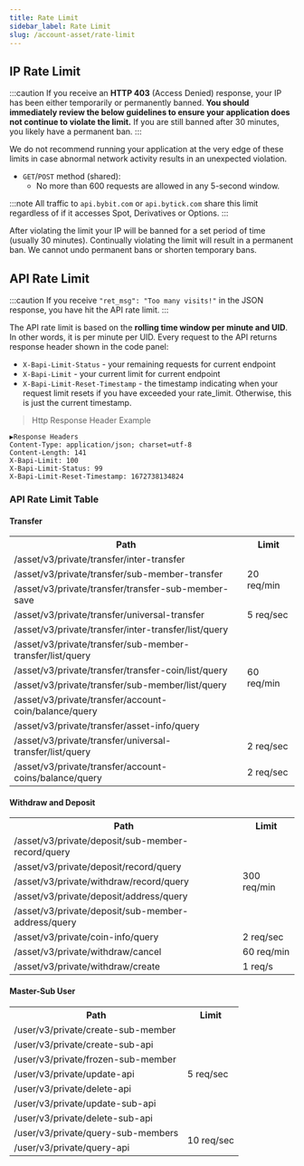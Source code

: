 ```yaml
---
title: Rate Limit
sidebar_label: Rate Limit
slug: /account-asset/rate-limit
---
```


## IP Rate Limit
:::caution
If you receive an **HTTP 403** (Access Denied) response, your IP has been either temporarily or permanently banned.
**You should immediately review the below guidelines to ensure your application does not continue to violate the limit.**
If you are still banned after 30 minutes, you likely have a permanent ban.
:::

We do not recommend running your application at the very edge of these limits in case abnormal network activity results
in an unexpected violation.

* `GET`/`POST` method (shared):
    * No more than 600 requests are allowed in any 5-second window.

:::note
All traffic to `api.bybit.com` or `api.bytick.com` share this limit regardless of if it accesses Spot, Derivatives or Options.
:::

After violating the limit your IP will be banned for a set period of time (usually 30 minutes). Continually violating
the limit will result in a permanent ban. We cannot undo permanent bans or shorten temporary bans.

## API Rate Limit
:::caution
If you receive `"ret_msg": "Too many visits!"` in the JSON response, you have hit the API rate limit.
:::

The API rate limit is based on the **rolling time window per minute and UID**. In other words, it is per minute per UID.
Every request to the API returns response header shown in the code panel:
* `X-Bapi-Limit-Status` - your remaining requests for current endpoint
* `X-Bapi-Limit` - your current limit for current endpoint
* `X-Bapi-Limit-Reset-Timestamp` - the timestamp indicating when your request limit resets if you have exceeded your rate_limit. Otherwise, this is just the current timestamp.

> Http Response Header Example

```http
▶Response Headers
Content-Type: application/json; charset=utf-8
Content-Length: 141
X-Bapi-Limit: 100
X-Bapi-Limit-Status: 99
X-Bapi-Limit-Reset-Timestamp: 1672738134824
```

### API Rate Limit Table
#### Transfer
<span class="blocky_table">
<table border="0.8">
    <tr>
        <th>Path</th><th>Limit</th>
    </tr>
    <tr>
        <td>/asset/v3/private/transfer/inter-transfer</td><td rowSpan="3">20 req/min</td>
    </tr>
    <tr>
        <td>/asset/v3/private/transfer/sub-member-transfer</td>
    </tr>
    <tr>
        <td>/asset/v3/private/transfer/transfer-sub-member-save</td>
    </tr>
    <tr>
        <td>/asset/v3/private/transfer/universal-transfer</td><td>5 req/sec</td>
    </tr>
    <tr>
        <td>/asset/v3/private/transfer/inter-transfer/list/query</td><td rowSpan="6">60 req/min</td>
    </tr>
    <tr>
        <td>/asset/v3/private/transfer/sub-member-transfer/list/query</td>
    </tr>
    <tr>
        <td>/asset/v3/private/transfer/transfer-coin/list/query</td>
    </tr>
    <tr>
        <td>/asset/v3/private/transfer/sub-member/list/query</td>
    </tr>
    <tr>
        <td>/asset/v3/private/transfer/account-coin/balance/query</td>
    </tr>
    <tr>
        <td>/asset/v3/private/transfer/asset-info/query</td>
    </tr>
    <tr>
        <td>/asset/v3/private/transfer/universal-transfer/list/query</td><td>2 req/sec</td>
    </tr>
    <tr>
        <td>/asset/v3/private/transfer/account-coins/balance/query</td><td>2 req/sec</td>
    </tr>
</table>
</span>

#### Withdraw and Deposit
<span class="blocky_table">
<table border="0.8">
    <tr>
        <th>Path</th><th>Limit</th>
    </tr>
    <tr>
        <td>/asset/v3/private/deposit/sub-member-record/query</td><td rowSpan="5">300 req/min</td>
    </tr>
    <tr>
        <td>/asset/v3/private/deposit/record/query</td>
    </tr>
    <tr>
        <td>/asset/v3/private/withdraw/record/query</td>
    </tr>
    <tr>
        <td>/asset/v3/private/deposit/address/query</td>
    </tr>
    <tr>
        <td>/asset/v3/private/deposit/sub-member-address/query</td>
    </tr>
    <tr>
        <td>/asset/v3/private/coin-info/query</td><td>2 req/sec</td>
    </tr>
    <tr>
        <td>/asset/v3/private/withdraw/cancel</td><td>60 req/min</td>
    </tr>
    <tr>
        <td>/asset/v3/private/withdraw/create</td><td>1 req/s</td>
    </tr>
</table>
</span>

#### Master-Sub User
<span class="blocky_table">
<table border="0.8">
    <tr>
        <th>Path</th><th>Limit</th>
    </tr>
    <tr>
        <td>/user/v3/private/create-sub-member</td><td rowSpan="7">5 req/sec</td>
    </tr>
    <tr>
        <td>/user/v3/private/create-sub-api</td>
    </tr>
    <tr>
        <td>/user/v3/private/frozen-sub-member</td>
    </tr>
    <tr>
        <td>/user/v3/private/update-api</td>
    </tr>
    <tr>
        <td>/user/v3/private/delete-api</td>
    </tr>
    <tr>
        <td>/user/v3/private/update-sub-api</td>
    </tr>
    <tr>
        <td>/user/v3/private/delete-sub-api</td>
    </tr>
    <tr>
        <td>/user/v3/private/query-sub-members</td><td rowSpan="2">10 req/sec</td>
    </tr>
    <tr>
        <td>/user/v3/private/query-api</td>
    </tr>
</table>
</span>
